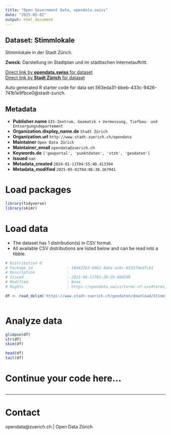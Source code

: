```yaml
---
title: "Open Government Data, opendata.swiss"
date: "2025-05-02"
output: html_document
---
```


## Dataset: Stimmlokale

Stimmlokale in der Stadt Zürich.

**Zweck**: Darstellung im Stadtplan und im städtischen Internetauftritt.

[Direct link by **opendata.swiss** for dataset](https://opendata.swiss/de/dataset/stimmlokale)<br>
[Direct link by **Stadt Zürich** for dataset](https://data.stadt-zuerich.ch/dataset/geo_stimmlokale)

Auto generated R starter code for data set 563eda31-bbeb-433c-9426-741b1e9fbce0@stadt-zurich.

## Metadata

- **Publisher.name** `GIS-Zentrum, Geomatik + Vermessung, Tiefbau- und Entsorgungsdepartement`
- **Organization.display_name.de** `Stadt Zürich`
- **Organization.url** `http://www.stadt-zuerich.ch/opendata`
- **Maintainer** `Open Data Zürich`
- **Maintainer_email** `opendata@zuerich.ch`
- **Keywords.de** `['geoportal', 'punktdaten', 'stzh', 'geodaten']`
- **Issued** `nan`
- **Metadata_created** `2024-01-11T04:55:40.413394`
- **Metadata_modified** `2025-05-01T04:06:30.167941`


# Load packages

```r

library(tidyverse)
library(skimr)

```

# Load data

-   The dataset has 1 distribution(s) in CSV format.
-   All available CSV distributions are listed below and can be read into a tibble.

```r

# Distribution 0
# Package_id               : 10d42363-6062-4eba-ac6c-65d17dedfc81
# Description              : 
# Issued                   : 2023-06-11T03:28:29.088598
# Modified                 : None
# Rights                   : https://opendata.swiss/terms-of-use#terms_open

df <- read_delim('https://www.stadt-zuerich.ch/geodaten/download/Stimmlokale?format=10008')



```

# Analyze data

```r

glimpse(df)
str(df)
skim(df)

head(df)
tail(df)

```

# Continue your code here...

```r

```

------------------------------------------------------------------------

# Contact

opendata@zuerich.ch | Open Data Zürich
